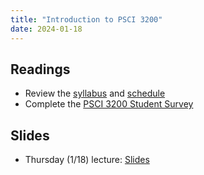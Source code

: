 ```yaml
---
title: "Introduction to PSCI 3200"
date: 2024-01-18
---
```



## Readings 

- Review the [syllabus](/syllabus.qmd) and [schedule](/schedule.qmd)
- Complete the [PSCI 3200 Student Survey](https://upenn.co1.qualtrics.com/jfe/form/SV_0Cg0okE1EBZraXc)

## Slides

- Thursday (1/18) lecture: [Slides](/slides/01-intro.html)
